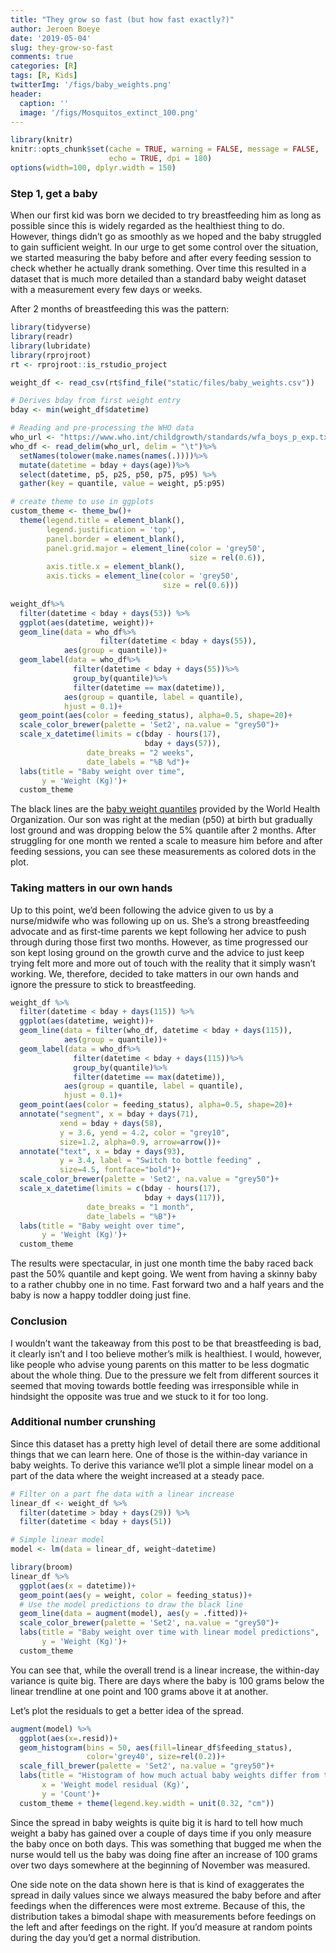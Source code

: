 ```yaml
---
title: "They grow so fast (but how fast exactly?)"
author: Jeroen Boeye
date: '2019-05-04'
slug: they-grow-so-fast
comments: true
categories: [R]
tags: [R, Kids]
twitterImg: '/figs/baby_weights.png'
header:
  caption: ''
  image: '/figs/Mosquitos_extinct_100.png'
---
```


```r
library(knitr)
knitr::opts_chunk$set(cache = TRUE, warning = FALSE, message = FALSE, 
                      echo = TRUE, dpi = 180)
options(width=100, dplyr.width = 150)
```

### Step 1, get a baby

When our first kid was born we decided to try breastfeeding him as long as possible since this is widely regarded as the healthiest thing to do. However, things didn't go as smoothly as we hoped and the baby struggled to gain sufficient weight. In our urge to get some control over the situation, we started measuring the baby before and after every feeding session to check whether he actually drank something. Over time this resulted in a dataset that is much more detailed than a standard baby weight dataset with a measurement every few days or weeks. 

After 2 months of breastfeeding this was the pattern:

```r
library(tidyverse)
library(readr)
library(lubridate)
library(rprojroot)
rt <- rprojroot::is_rstudio_project

weight_df <- read_csv(rt$find_file("static/files/baby_weights.csv")) 

# Derives bday from first weight entry
bday <- min(weight_df$datetime)

# Reading and pre-processing the WHO data
who_url <- "https://www.who.int/childgrowth/standards/wfa_boys_p_exp.txt"
who_df <- read_delim(who_url, delim = "\t")%>%
  setNames(tolower(make.names(names(.))))%>%
  mutate(datetime = bday + days(age))%>%
  select(datetime, p5, p25, p50, p75, p95) %>% 
  gather(key = quantile, value = weight, p5:p95)

# create theme to use in ggplots
custom_theme <- theme_bw()+
  theme(legend.title = element_blank(),
        legend.justification = 'top',
        panel.border = element_blank(),
        panel.grid.major = element_line(color = 'grey50', 
                                        size = rel(0.6)),
        axis.title.x = element_blank(),
        axis.ticks = element_line(color = 'grey50', 
                                  size = rel(0.6)))
  
weight_df%>%
  filter(datetime < bday + days(53)) %>% 
  ggplot(aes(datetime, weight))+
  geom_line(data = who_df%>%
                    filter(datetime < bday + days(55)), 
            aes(group = quantile))+
  geom_label(data = who_df%>%
              filter(datetime < bday + days(55))%>%
              group_by(quantile)%>%
              filter(datetime == max(datetime)),
            aes(group = quantile, label = quantile),
            hjust = 0.1)+
  geom_point(aes(color = feeding_status), alpha=0.5, shape=20)+
  scale_color_brewer(palette = 'Set2', na.value = "grey50")+
  scale_x_datetime(limits = c(bday - hours(17), 
                              bday + days(57)),
                 date_breaks = "2 weeks", 
                 date_labels = "%B %d")+
  labs(title = "Baby weight over time",
       y = 'Weight (Kg)')+
  custom_theme

```

The black lines are the [baby weight quantiles](https://www.who.int/childgrowth/standards/wfa_boys_p_exp.txt) provided by the World Health Organization. Our son was right at the median (p50) at birth but gradually lost ground and was dropping below the 5% quantile after 2 months.
After struggling for one month we rented a scale to measure him before and after feeding sessions, you can see these measurements as colored dots in the plot.

### Taking matters in our own hands

Up to this point, we'd been following the advice given to us by a nurse/midwife who was following up on us. She's a strong breastfeeding advocate and as first-time parents we kept following her advice to push through during those first two months. However, as time progressed our son kept losing ground on the growth curve and the advice to just keep trying felt more and more out of touch with the reality that it simply wasn't working. We, therefore, decided to take matters in our own hands and ignore the pressure to stick to breastfeeding. 

```r
weight_df %>%
  filter(datetime < bday + days(115)) %>% 
  ggplot(aes(datetime, weight))+
  geom_line(data = filter(who_df, datetime < bday + days(115)), 
            aes(group = quantile))+
  geom_label(data = who_df%>%
              filter(datetime < bday + days(115))%>%
              group_by(quantile)%>%
              filter(datetime == max(datetime)),
            aes(group = quantile, label = quantile),
            hjust = 0.1)+
  geom_point(aes(color = feeding_status), alpha=0.5, shape=20)+
  annotate("segment", x = bday + days(71), 
           xend = bday + days(58), 
           y = 3.6, yend = 4.2, color = "grey10", 
           size=1.2, alpha=0.9, arrow=arrow())+
  annotate("text", x = bday + days(93), 
           y = 3.4, label = "Switch to bottle feeding" , 
           size=4.5, fontface="bold")+
  scale_color_brewer(palette = 'Set2', na.value = "grey50")+
  scale_x_datetime(limits = c(bday - hours(17), 
                              bday + days(117)),
                 date_breaks = "1 month", 
                 date_labels = "%B")+
  labs(title = "Baby weight over time",
       y = 'Weight (Kg)')+
  custom_theme
```

The results were spectacular, in just one month time the baby raced back past the 50% quantile and kept going. We went from having a skinny baby to a rather chubby one in no time. Fast forward two and a half years and the baby is now a happy toddler doing just fine.


### Conclusion

I wouldn't want the takeaway from this post to be that breastfeeding is bad, it clearly isn't and I too believe mother's milk is healthiest. I would, however, like people who advise young parents on this matter to be less dogmatic about the whole thing. Due to the pressure we felt from different sources it seemed that moving towards bottle feeding was irresponsible while in hindsight the opposite was true and we stuck to it for too long. 


### Additional number crunshing

Since this dataset has a pretty high level of detail there are some additional things that we can learn here. One of those is the within-day variance in baby weights. To derive this variance we'll plot a simple linear model on a part of the data where the weight increased at a steady pace.

```r
# Filter on a part fhe data with a linear increase
linear_df <- weight_df %>%
  filter(datetime > bday + days(29)) %>%
  filter(datetime < bday + days(51)) 

# Simple linear model
model <- lm(data = linear_df, weight~datetime)

library(broom)
linear_df %>% 
  ggplot(aes(x = datetime))+
  geom_point(aes(y = weight, color = feeding_status))+
  # Use the model predictions to draw the black line
  geom_line(data = augment(model), aes(y = .fitted))+
  scale_color_brewer(palette = 'Set2', na.value = "grey50")+
  labs(title = "Baby weight over time with linear model predictions",
       y = 'Weight (Kg)')+
  custom_theme
```

You can see that, while the overall trend is a linear increase, the within-day variance is quite big. There are days where the baby is 100 grams below the linear trendline at one point and 100 grams above it at another.

Let's plot the residuals to get a better idea of the spread.
```r
augment(model) %>% 
  ggplot(aes(x=.resid))+
  geom_histogram(bins = 50, aes(fill=linear_df$feeding_status), 
                 color='grey40', size=rel(0.2))+
  scale_fill_brewer(palette = 'Set2', na.value = "grey50")+
  labs(title = "Histogram of how much actual baby weights differ from the linear increase",
       x = 'Weight model residual (Kg)',
       y = 'Count')+
  custom_theme + theme(legend.key.width = unit(0.32, "cm"))
```

Since the spread in baby weights is quite big it is hard to tell how much weight a baby has gained over a couple of days time if you only measure the baby once on both days. This was something that bugged me when the nurse would tell us the baby was doing fine after an increase of 100 grams over two days somewhere at the beginning of November was measured. 

One side note on the data shown here is that is kind of exaggerates the spread in daily values since we always measured the baby before and after feedings when the differences were most extreme. Because of this, the distribution takes a bimodal shape with measurements before feedings on the left and after feedings on the right. If you'd measure at random points during the day you'd get a normal distribution.